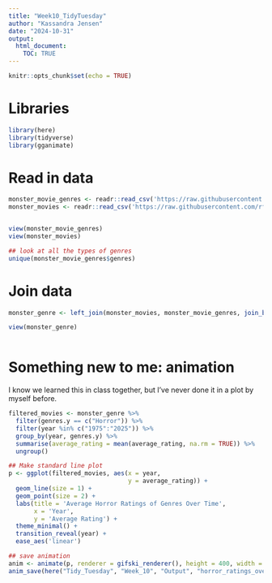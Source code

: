 ```yaml
---
title: "Week10_TidyTuesday"
author: "Kassandra Jensen"
date: "2024-10-31"
output: 
  html_document:
    TOC: TRUE
---
```


```r
knitr::opts_chunk$set(echo = TRUE)
```
# Libraries
```r
library(here)
library(tidyverse)
library(gganimate)
```

# Read in data
```r
monster_movie_genres <- readr::read_csv('https://raw.githubusercontent.com/rfordatascience/tidytuesday/master/data/2024/2024-10-29/monster_movie_genres.csv')
monster_movies <- readr::read_csv('https://raw.githubusercontent.com/rfordatascience/tidytuesday/master/data/2024/2024-10-29/monster_movies.csv')


view(monster_movie_genres)
view(monster_movies)

## look at all the types of genres
unique(monster_movie_genres$genres)
```
# Join data
```r
monster_genre <- left_join(monster_movies, monster_movie_genres, join_by("tconst"))

view(monster_genre)
  
```

# Something new to me: animation
I know we learned this in class together, but I've never done it in a plot by myself before.
```r
filtered_movies <- monster_genre %>%                                      ## Call data
  filter(genres.y == c("Horror")) %>%                                     ## Select only horror genre          
  filter(year %in% c("1975":"2025")) %>%                                  ## select years
  group_by(year, genres.y) %>%                                            ## group data by year and genre
  summarise(average_rating = mean(average_rating, na.rm = TRUE)) %>%      ## calculate average rating for each year
  ungroup()                                                               ## ungroup to avoid issues

## Make standard line plot
p <- ggplot(filtered_movies, aes(x = year,                                ## map by year and rating
                                 y = average_rating)) +
  geom_line(size = 1) +                                                   ## Change size of lines
  geom_point(size = 2) +
  labs(title = 'Average Horror Ratings of Genres Over Time',              ## add labels 
       x = 'Year', 
       y = 'Average Rating') +
  theme_minimal() +
  transition_reveal(year) +                                               ## Animate the line drawing
  ease_aes('linear')                                                      ## Use a linear easing function

## save animation
anim <- animate(p, renderer = gifski_renderer(), height = 400, width = 600, duration = 10)
anim_save(here("Tidy_Tuesday", "Week_10", "Output", "horror_ratings_overtime.gif"), animation = anim)

```

